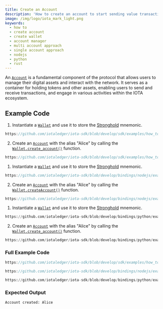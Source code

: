 ```yaml
---
title: Create an Account
description: 'How to create an account to start sending value transactions to the Tangle.'
image: /img/logo/iota_mark_light.png
keywords:
  - how to
  - create account
  - create wallet
  - account manager
  - multi account approach
  - single account approach
  - nodejs
  - python
  - rust
---
```



An [`Account`](../../references/nodejs/classes/Account.md) is a fundamental component of the protocol that allows users
to manage their digital assets and interact with the network. It serves as a container for holding tokens and other
assets, enabling users to send and receive transactions, and engage in various activities within the IOTA ecosystem.

<TipAccountApproaches />

## Example Code

<Tabs groupId="language" queryString>
<TabItem value="rust" label="Rust">

1. Instantiate a [`Wallet`](https://docs.rs/iota-sdk/latest/iota_sdk/wallet/core/struct.Wallet.html) and use it to store
   the [Stronghold](https://wiki.iota.org/stronghold.rs/welcome) mnemonic.

<div className={'hide-code-block-extras'}>

```rust reference
https://github.com/iotaledger/iota-sdk/blob/develop/sdk/examples/how_tos/accounts_and_addresses/create_account.rs#L27-L47
```

</div>

2. Create an [`Account`](https://docs.rs/iota-sdk/latest/iota_sdk/wallet/account/struct.Account.html) with the alias
   "Alice" by calling the [`Wallet.create_account()`](https://docs.rs/iota-sdk/latest/iota_sdk/wallet/core/struct.Wallet.html#method.create_account)
   function.

<div className={'hide-code-block-extras'}>

```rust reference
https://github.com/iotaledger/iota-sdk/blob/develop/sdk/examples/how_tos/accounts_and_addresses/create_account.rs#L50
```

</div>

</TabItem>
<TabItem value="typescript-node" label="Typescript (Node.js)">

1. Instantiate a [`Wallet`](../../references/nodejs/classes/Wallet.md) and use it to store the
   [Stronghold](https://wiki.iota.org/stronghold.rs/welcome) mnemonic.

<div className={'hide-code-block-extras'}>

```typescript reference
https://github.com/iotaledger/iota-sdk/blob/develop/bindings/nodejs/examples/how_tos/accounts_and_addresses/create-account.ts#L35-L54
```

</div>

2. Create an [`Account`](../../references/nodejs/classes/Account.md) with the alias "Alice" by calling the
   [`Wallet.createAccount()`](../../references/nodejs/classes/Wallet.md#createAccount)
   function.

<div className={'hide-code-block-extras'}>

```typescript reference
https://github.com/iotaledger/iota-sdk/blob/develop/bindings/nodejs/examples/how_tos/accounts_and_addresses/create-account.ts#L57-L59
```

</div>

</TabItem>
<TabItem value="python" label="Python">

1. Instantiate a [`Wallet`](../../references/python/iota_sdk/wallet/wallet.md) and use it to store the
   [Stronghold](https://wiki.iota.org/stronghold.rs/welcome) mnemonic.

<div className={'hide-code-block-extras'}>

```python reference
https://github.com/iotaledger/iota-sdk/blob/develop/bindings/python/examples/how_tos/accounts_and_addresses/create_account.py#L13-L32
```

</div>

2. Create an [`Account`](../../references/python/iota_sdk/wallet/account.md) with the alias
   "Alice" by calling the [`Wallet.create_account()`](../../references/python/iota_sdk/wallet/wallet.md#create_account)
   function.

<div className={'hide-code-block-extras'}>

```python reference
https://github.com/iotaledger/iota-sdk/blob/develop/bindings/python/examples/how_tos/accounts_and_addresses/create_account.py#L34L25
```

</div>

</TabItem>
</Tabs>

### Full Example Code

<Tabs groupId="language" queryString>

<TabItem value="rust" label="Rust">

```rust reference
https://github.com/iotaledger/iota-sdk/blob/develop/sdk/examples/how_tos/accounts_and_addresses/create_account.rs
```

</TabItem>
<TabItem value="typescript-node" label="Typescript (Node.js)">

```typescript reference
https://github.com/iotaledger/iota-sdk/blob/develop/bindings/nodejs/examples/how_tos/accounts_and_addresses/create-account.ts
```

</TabItem>
<TabItem value="python" label="Python">

```python reference
https://github.com/iotaledger/iota-sdk/blob/develop/bindings/python/examples/how_tos/accounts_and_addresses/create_account.py
```

</TabItem>
</Tabs>

### Expected Output

```plaintext
Account created: Alice
```
